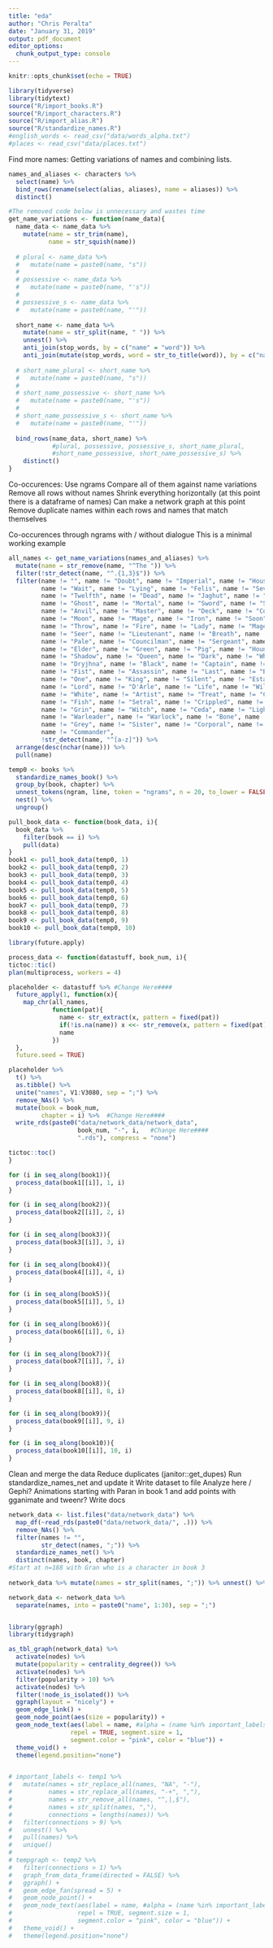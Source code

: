 ```yaml
---
title: "eda"
author: "Chris Peralta"
date: "January 31, 2019"
output: pdf_document
editor_options: 
  chunk_output_type: console
---
```


```r
knitr::opts_chunk$set(echo = TRUE)

library(tidyverse)
library(tidytext)
source("R/import_books.R")
source("R/import_characters.R")
source("R/import_alias.R")
source("R/standardize_names.R")
#english_words <- read_csv("data/words_alpha.txt")
#places <- read_csv("data/places.txt")
```

Find more names:
Getting variations of names and combining lists. 
```r
names_and_aliases <- characters %>% 
  select(name) %>% 
  bind_rows(rename(select(alias, aliases), name = aliases)) %>% 
  distinct()

#The removed code below is unnecessary and wastes time
get_name_variations <- function(name_data){
  name_data <- name_data %>% 
    mutate(name = str_trim(name), 
           name = str_squish(name))
  
  # plural <- name_data %>% 
  #   mutate(name = paste0(name, "s"))
  # 
  # possessive <- name_data %>% 
  #   mutate(name = paste0(name, "'s"))
  # 
  # possessive_s <- name_data %>% 
  #   mutate(name = paste0(name, "'"))
   
  short_name <- name_data %>% 
    mutate(name = str_split(name, " ")) %>% 
    unnest() %>% 
    anti_join(stop_words, by = c("name" = "word")) %>% 
    anti_join(mutate(stop_words, word = str_to_title(word)), by = c("name" = "word"))
  
  # short_name_plural <- short_name %>% 
  #   mutate(name = paste0(name, "s"))
  # 
  # short_name_possessive <- short_name %>% 
  #   mutate(name = paste0(name, "'s"))
  # 
  # short_name_possessive_s <- short_name %>% 
  #   mutate(name = paste0(name, "'"))
    
  bind_rows(name_data, short_name) %>% 
            #plural, possessive, possessive_s, short_name_plural,
            #short_name_possessive, short_name_possessive_s) %>% 
    distinct()
}
```

Co-occurences: 
Use ngrams
Compare all of them against name variations
Remove all rows without names
Shrink everything horizontally
(at this point there is a dataframe of names)
Can make a network graph at this point
Remove duplicate names within each rows and names that match themselves

Co-occurences through ngrams with / without dialogue 
This is a minimal working example
```r
all_names <- get_name_variations(names_and_aliases) %>% 
  mutate(name = str_remove(name, "^The ")) %>% 
  filter(!str_detect(name, "^.{1,3}$")) %>%
  filter(name != "", name != "Doubt", name != "Imperial", name != "House", 
         name != "Wait", name != "Lying", name != "Felis", name != "Seventh", 
         name != "Twelfth", name != "Dead", name != "Jaghut", name != "Darkness",
         name != "Ghost", name != "Mortal", name != "Sword", name != "Shield", 
         name != "Anvil", name != "Master", name != "Deck", name != "Cold", 
         name != "Moon", name != "Mage", name != "Iron", name != "Soon", 
         name != "Throw", name != "Fire", name != "Lady", name != "Mage", 
         name != "Seer", name != "Lieutenant", name != "Breath", name != "Sort",
         name != "Pale", name != "Councilman", name != "Sergeant", name != "High Fist",
         name != "Elder", name != "Green", name != "Pig", name != "Hound", 
         name != "Shadow", name != "Queen", name != "Dark", name != "Whirlwind", 
         name != "Dryjhna", name != "Black", name != "Captain", name != "High", 
         name != "Fist", name != "Assassin", name != "Last", name != "Bear", 
         name != "One", name != "King", name != "Silent", name != "Esta", 
         name != "Lord", name != "D'Arle", name != "Life", name != "Will", 
         name != "White", name != "Artist", name != "Treat", name != "Cook", 
         name != "Fish", name != "Setral", name != "Crippled", name != "Claw", 
         name != "Grin", name != "Witch", name != "Ceda", name != "Light", 
         name != "Warleader", name != "Warlock", name != "Bone", name != "Sengar", 
         name != "Grey", name != "Sister", name != "Corporal", name != "Dying", 
         name != "Commander",
         !str_detect(name, "^[a-z]")) %>% 
  arrange(desc(nchar(name))) %>% 
  pull(name)

temp0 <- books %>% 
  standardize_names_book() %>% 
  group_by(book, chapter) %>% 
  unnest_tokens(ngram, line, token = "ngrams", n = 20, to_lower = FALSE) %>%
  nest() %>% 
  ungroup() 

pull_book_data <- function(book_data, i){
  book_data %>% 
    filter(book == i) %>% 
    pull(data)
}
book1 <- pull_book_data(temp0, 1)
book2 <- pull_book_data(temp0, 2)
book3 <- pull_book_data(temp0, 3)
book4 <- pull_book_data(temp0, 4)
book5 <- pull_book_data(temp0, 5)
book6 <- pull_book_data(temp0, 6)
book7 <- pull_book_data(temp0, 7)
book8 <- pull_book_data(temp0, 8)
book9 <- pull_book_data(temp0, 9)
book10 <- pull_book_data(temp0, 10)

library(future.apply)
```

```r
process_data <- function(datastuff, book_num, i){
tictoc::tic()
plan(multiprocess, workers = 4) 

placeholder <- datastuff %>% #Change Here####
  future_apply(1, function(x){
    map_chr(all_names,
            function(pat){
              name <- str_extract(x, pattern = fixed(pat))
              if(!is.na(name)) x <<- str_remove(x, pattern = fixed(pat))
              name
            })
  }, 
  future.seed = TRUE)

placeholder %>% 
  t() %>% 
  as.tibble() %>% 
  unite("names", V1:V3080, sep = ";") %>% 
  remove_NAs() %>% 
  mutate(book = book_num, 
         chapter = i) %>%  #Change Here####
  write_rds(paste0("data/network_data/network_data", 
                   book_num, "-", i,   #Change Here####
                   ".rds"), compress = "none")

tictoc::toc()
}

for (i in seq_along(book1)){
  process_data(book1[[i]], 1, i)
}

for (i in seq_along(book2)){
  process_data(book2[[i]], 2, i)
}

for (i in seq_along(book3)){
  process_data(book3[[i]], 3, i)
}

for (i in seq_along(book4)){
  process_data(book4[[i]], 4, i)
}

for (i in seq_along(book5)){
  process_data(book5[[i]], 5, i)
}

for (i in seq_along(book6)){
  process_data(book6[[i]], 6, i)
}

for (i in seq_along(book7)){
  process_data(book7[[i]], 7, i)
}

for (i in seq_along(book8)){
  process_data(book8[[i]], 8, i)
}

for (i in seq_along(book9)){
  process_data(book9[[i]], 9, i)
}

for (i in seq_along(book10)){
  process_data(book10[[i]], 10, i)
}
```

Clean and merge the data
Reduce duplicates (janitor::get_dupes)
Run standardize_names_net and update it
Write dataset to file
Analyze here / Gephi?
Animations starting with Paran in book 1 and add points with gganimate and tweenr?
Write docs

```r
network_data <- list.files("data/network_data") %>% 
  map_df(~read_rds(paste0("data/network_data/", .))) %>% 
  remove_NAs() %>% 
  filter(names != "", 
         str_detect(names, ";")) %>%
  standardize_names_net() %>% 
  distinct(names, book, chapter) 
#Start at n=188 with Gran who is a character in book 3
         
network_data %>% mutate(names = str_split(names, ";")) %>% unnest() %>% count(names) %>% arrange(desc(n)) %>% View

network_data <- network_data %>% 
  separate(names, into = paste0("name", 1:30), sep = ";")


library(ggraph)
library(tidygraph)

as_tbl_graph(network_data) %>% 
  activate(nodes) %>% 
  mutate(popularity = centrality_degree()) %>% 
  activate(nodes) %>% 
  filter(popularity > 10) %>%
  activate(nodes) %>% 
  filter(!node_is_isolated()) %>% 
  ggraph(layout = "nicely") + 
  geom_edge_link() + 
  geom_node_point(aes(size = popularity)) + 
  geom_node_text(aes(label = name, #alpha = (name %in% important_labels)), 
                 repel = TRUE, segment.size = 1, 
                 segment.color = "pink", color = "blue")) + 
  theme_void() + 
  theme(legend.position="none")


# important_labels <- temp1 %>% 
#   mutate(names = str_replace_all(names, "NA", "-"), 
#          names = str_replace_all(names, "-+", ","), 
#          names = str_remove_all(names, "^,|,$"),
#          names = str_split(names, ","),
#          connections = lengths(names)) %>% 
#   filter(connections > 9) %>% 
#   unnest() %>% 
#   pull(names) %>% 
#   unique()
# 
# tempgraph <- temp2 %>% 
#   filter(connections > 1) %>% 
#   graph_from_data_frame(directed = FALSE) %>% 
#   ggraph() + 
#   geom_edge_fan(spread = 5) + 
#   geom_node_point() + 
#   geom_node_text(aes(label = name, #alpha = (name %in% important_labels)), 
#                  repel = TRUE, segment.size = 1, 
#                  segment.color = "pink", color = "blue")) + 
#   theme_void() + 
#   theme(legend.position="none")
```


